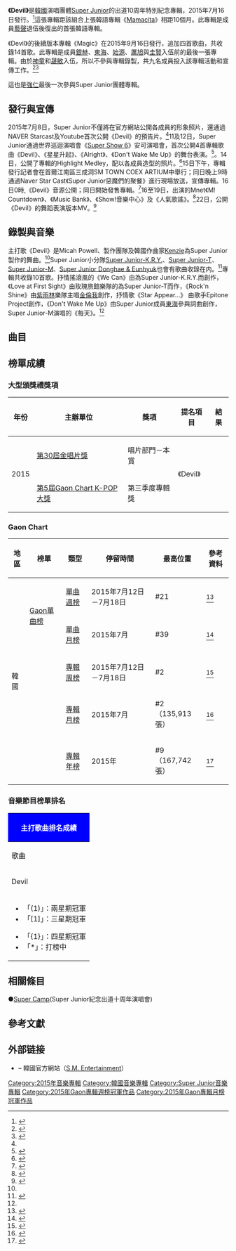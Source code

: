 {{Infobox Album
| Name = Devil
| Type = 專輯
| Longtype =
| Artist = [[Super_Junior|Super Junior]]
| Cover = Super Junior Special Album "Devil".jpg
| Caption = 《Devil》專輯封面
| Released = 2015年7月16日
| Recorded = 2015年
| Genre = 舞曲、摇滚、Ballad、R&B / Soul
| Length = 36:36<br />52:15（後續專輯）
| Label =[[SM娛樂|韓國SM娱樂有限公司]]
| Producer =
| Chart position =
| Reviews =
| Last album = 《[[Mamacita|Mamacita]]》<br />（2014）
| This album = '''《Devil》'''<br />（2015）
| Next album =《[[Play_(Super_Junior專輯)|Play]]》<br />（2017/2018）
| Misc          = {{Extra album cover
| Upper caption = 後續專輯
| Type          = studio
| Cover         = Super Junior Special Album "Magic".jpeg
| Lower caption = 《Magic》後續專輯封面
| Misc          = }}
{{Singles
| promo          =yes
| Name           =《Devil》
| Type           = studio
| single 1       = Devil
| single 1 date  = 2015年7月16日
| single 2       = Magic
| single 2 date  = 2015年9月16日
}}
{{External music video|Type=album|{{YouTube|gOwERHxXcTs|Devil}} <br /> {{YouTube|LzujUrSZihc|Devil<small>（舞蹈表演版本）</small>}} <br /> {{YouTube|xMZ5nK5G71o|Magic}} }}
}}

'''《Devil》'''是[[韓國|韓國]]演唱團體[[Super_Junior|Super Junior]]的出道10周年特別紀念專輯，2015年7月16日發行。<ref name="Devil1">{{cite news | title=Super Junior出道十年紀念專輯《Devil》本月發售 | url=http://www.koreastardaily.com/tc/news/64706 | publisher=韓星網 | date=2015年7月8日 | accessdate=2015年7月8日 | archive-date=2015年7月16日 | archive-url=https://web.archive.org/web/20150716055115/http://www.koreastardaily.com/tc/news/64706 | dead-url=no }}</ref>這張專輯距該組合上張韓語專輯《[[Mamacita|Mamacita]]》相距10個月。此專輯是成員[[藝聲|藝聲]]退伍後復出的首張韓語專輯。

《Devil》的後續版本專輯《Magic》在2015年9月16日發行，追加四首歌曲，共收錄14首歌。此專輯是成員[[銀赫|銀赫]]、[[東海_(藝人)|東海]]、[[始源|始源]]、[[厲旭|厲旭]]與[[圭賢|圭賢]]入伍前的最後一張專輯。由於[[神童|神童]]和[[晟敏|晟敏]]入伍，所以不參與專輯錄製，共九名成員投入該專輯活動和宣傳工作。<ref>{{cite news | title=SJ於16日发行特别专辑Part.2《MAGIC》，追加四首新歌！ | url=http://www.koreastardaily.com/sc/news/68111 | publisher=韓星網 | date=2015年9月11日 | accessdate=2015年9月12日 | archive-date=2016年3月4日 | archive-url=https://web.archive.org/web/20160304040548/http://www.koreastardaily.com/sc/news/68111 | dead-url=no }}</ref><ref>{{cite news | title=SJ发行十周年专辑第二版 成员入伍前夕礼物 | url=http://korea.yule.sohu.com/20150911/n420914444.shtml | publisher=搜狐韩娱 | date=2015年9月11日 | accessdate=2015年9月12日 | archive-date=2015年12月8日 | archive-url=https://web.archive.org/web/20151208232343/http://korea.yule.sohu.com/20150911/n420914444.shtml | dead-url=no }}</ref>

這也是[[強仁|強仁]]最後一次參與Super Junior團體專輯。

==發行與宣傳==
2015年7月8日，Super Junior不僅將在官方網站公開各成員的形象照片，還通過NAVER Starcast及Youtube首次公開《Devil》的預告片。<ref name="Devil1"/>11及12日，Super Junior通過世界巡迴演唱會《[[Super_Show_6|Super Show 6]]》安可演唱會，首次公開4首專輯歌曲《Devil》、《星星升起》、《Alright》、《Don't Wake Me Up》的舞台表演。<ref name="Devil2">{{cite news | title=SuperJunior《Super Show 6》首發公開新曲《Devil》舞台表演 | url=http://chinese.kpopstarz.com/trad/articles/81101/20150710/superjunior.htm | publisher=KpopStarz Chinese | date=2015年7月10日 | accessdate=2015年7月15日 | archive-date=2015年7月16日 | archive-url=https://web.archive.org/web/20150716022916/http://chinese.kpopstarz.com/trad/articles/81101/20150710/superjunior.htm | dead-url=no }}</ref>。14日，公開了專輯的Highlight Medley，配以各成員造型的照片。<ref name="Devil3">{{cite news | title=Super Junior公開十年特別專輯《Devil》Highlight Medley | url=http://chinese.kpopstarz.com/articles/81866/20150715/super-junior.htm | publisher=韓星網 | date=2015年7月15日 | accessdate=2015年7月15日 | archive-date=2015年7月16日 | archive-url=https://web.archive.org/web/20150716030941/http://chinese.kpopstarz.com/articles/81866/20150715/super-junior.htm | dead-url=no }}</ref>15日下午，專輯發行記者會在首爾江南區三成洞SM TOWN COEX ARTIUM中舉行；同日晚上9時通過Naver Star Cast《Super Junior惡魔們的聚餐》進行現場放送，宣傳專輯。16日0時,《Devil》音源公開；同日開始發售專輯。<ref>{{cite news | title=Super Junior最高的瞬間?Super Show開始到金唱片大賞 | url=http://www.koreastardaily.com/tc/news/65184 | publisher=韓星網 | date=2015年7月15日 | access-date=2015-07-15 | archive-url=https://web.archive.org/web/20150716043221/http://www.koreastardaily.com/tc/news/65184 | archive-date=2015-07-16 | dead-url=yes }}</ref>16至19日，出演的Mnet《M! Countdown》、《Music Bank》、《Show!音樂中心》及《人氣歌謠》。<ref>{{cite news | title=Super Junior：代表曲是《Sorry Sorry》？ 现在开始是《Devil》 | url=http://chinese.kpopstarz.com/articles/81866/20150715/super-junior.htm | publisher=KpopStarz Chinese | date=2015年7月15日 | accessdate=2015年7月15日 | archive-date=2015年7月16日 | archive-url=https://web.archive.org/web/20150716030941/http://chinese.kpopstarz.com/articles/81866/20150715/super-junior.htm | dead-url=no }}</ref>22日，公開《Devil》的舞蹈表演版本MV。<ref>{{cite news | title=SUPER JUNIOR将公开《Devil》舞蹈视频答谢粉丝 | url=http://yue.ifeng.com/a/20150722/39747809_0.shtml | publisher=凤凰音乐 | date=2015年7月22日 | accessdate=2015年7月26日 | archive-date=2016年3月4日 | archive-url=https://web.archive.org/web/20160304200356/http://yue.ifeng.com/a/20150722/39747809_0.shtml | dead-url=no }}</ref>

==錄製與音樂==
主打歌《Devil》是Micah Powell、製作團隊{{link-en|Stereotypes|The Stereotypes}}及韓國作曲家[[Kenzie|Kenzie]]為Super Junior製作的舞曲。<ref name="Devil2"/>Super Junior小分隊[[Super_Junior-K.R.Y.|Super Junior-K.R.Y.]]、[[Super_Junior-T|Super Junior-T]]、[[Super_Junior-M|Super Junior-M]]、[[Super_Junior_Donghae_&_Eunhyuk|Super Junior Donghae & Eunhyuk]]也會有歌曲收錄在内。<ref>{{cite news | title=韩团SuperJunior携10周年纪念专辑回归 | url=http://ent.sina.com.cn/y/yrihan/2015-07-08/doc-ifxesssr5495754.shtml | publisher=新浪娱樂 | date=2015年7月8日 | accessdate=2015-07-08 | archive-date=2015-07-16 | archive-url=https://web.archive.org/web/20150716080839/http://ent.sina.com.cn/y/yrihan/2015-07-08/doc-ifxesssr5495754.shtml | dead-url=no }}</ref>專輯共收錄10首歌。抒情搖滾風的《We Can》由{{link-ko|李勝煥|이승환 (가수)}}為Super Junior-K.R.Y.而創作，《Love at First Sight》由玫瑰旅館樂隊的{{link-ko|康準佑|강준우}}為Super Junior-T而作，《Rock'n Shine》由[[紫雨林|紫雨林]]樂隊主唱[[金倫我|金倫我]]創作，抒情歌《Star Appear...》 由歌手Epitone Project創作，《Don't Wake Me Up》由Super Junior成員[[東海_(藝人)|東海]]參與詞曲創作，Super Junior-M演唱的《每天》。<ref name="Devil3"/>

==曲目==
{{tracklist
| font_size = 90%
| collapsed =
| headline =
| extra_column = 韓語／國語曲名
| total_length = 36:36

| title1 = Devil
| note1 =
| music1 = [[金妍政|Kenzie]]（{{lang|ko|켄지}}）<br />{{link-en|Stereotypes|The Stereotypes}}<br />Micah Powell
| lyrics1 = Kenzie
| arranger1 = Kenzie<br />Stereotypes<br />Micah Powell
| length1 = 3:36

| title2 = Simply Beautiful
| music2 = [[申赫|申赫]]（{{lang|ko|신혁}}）<br />DK<br />Marco Reyes（a.k.a Mrey）<br />Jarah Gibson<br />Jeffrey Patrick Lewis（a.k.a  Jeffrey Lewis）
| lyrics2 = {{link-ko|趙允慶|조윤경}}（{{lang|ko|조윤경}}）
| arranger2 = 申赫<br />Marco Reys（a.k.a Mrey）
| length2 = 4:03

| title3 = Stars Appear...
| extra3 = 별이 뜬다
| music3 = {{link-ko|Epitone Project|에피톤 프로젝트}}（{{lang|ko|에피톤 프로젝트}}）
| lyrics3 = Epitone Project
| arranger3 = Epitone Project
| length3 = 3:45

| title4 = Good Love
| note4 =
| music4 = Kenzie<br />Stereotypes<br />Micah Powell
| lyrics4 = Kenzie
| arranger4 = Kenzie<br />Stereotypes<br />Micah Powell
| length4 = 3:20

| title5 = We Can
| note5 = [[Super_Junior-K.R.Y.|SJ-KRY]]演唱
| music5 = [[李承桓|李承桓]]（{{lang|ko|이승환}}）<br />{{link-ko|黃成在|황성제}}（{{lang|ko|황성제}}）
| lyrics5 =  李承桓
| arranger5 = 黃成在
| length5 = 3:58

| title6 = Don't Wake Me Up
| note6 = [[Super_Junior_Donghae_&_Eunhyuk|SJ-D&E]]演唱
| music6 = [[東海_(藝人)|李東海]]<br />Team One Sound
| lyrics6 = [[東海_(藝人)|李東海]]<br />Team One Sound
| arranger6 = Team One Sound
| length6 = 3:08

| title7 = Love at First Sight
| note7 = [[Super_Junior-T|SJ-T]]演唱
| extra7 = 첫눈에 반했습니다
| music7 = {{link-ko|康準佑|강준우}}（{{lang|ko|강준우}}）
| lyrics7 = 康準佑
| arranger7 = 康準佑
| length7 = 3:44

| title8 = Forever with You
| note8 = [[Super_Junior-M|SJ-M]]演唱
| extra8 =每天
| music8 = {{link-en|Andreas Oberg|Andreas Öberg}}<br />Martin K<br />lLANG
| lyrics8 = [[周覓|周覓]]
| arranger8 = Andreas Oberg<br />Martin K<br />lLANG
| length8 = 3:12

| title9 =  Rock'n Shine!
| music9 = [[金倫我|金倫我]]（{{lang|ko|김윤아}}）
| lyrics9 = 金倫我
| arranger9 = 金倫我
| length9 = 3:55

| title10 = Alright
| music10 = [[東海_(藝人)|李東海]]<br />Team One Sound
| lyrics10 = [[東海_(藝人)|李東海]]<br />[[銀赫|銀赫]]<br />Team One Sound
| arranger10 = Team One Sound
| length10 = 3:55
}}

{{tracklist
| font_size = 90%
| collapsed =
| headline =  Magic（後續專輯追加曲目）
| extra_column = 韓語曲名
| total_length = 52:15

| title1 = Magic
| note1 =
| music1 = {{link-ko|Purple J|퍼플제이}}（{{lang|ko|이주형}}）<br />G-High<br />{{link-en|Thomas Sardorf|Thomas Sardorf}}
| lyrics1 = {{link-ko|조윤경|조윤경}}
| arranger1 = Purple J（{{lang|ko|이주형}}）<br />G-High<br />Thomas Sardorf
| length1 = 3:35

| title2 = You Got It<br />
| note2 = [[利特|利特]]、[[希澈|希澈]]、[[藝聲|藝聲]]、[[銀赫|銀赫]]、[[東海_(藝人)|東海]]演唱
| extra2 = 놈, 놈, 놈
| music2 = {{link-en|Stereotypes|The Stereotypes}}<br />Three
| lyrics2 = [[利特|利特]]<br />[[金希澈|金希澈]]<br />[[銀赫|銀赫]]<br />Team One Sound
| arranger2 = Stereotypes<br />Three
| length2 = 4:23

| title3 = Dorothy
| note3 = [[Super_Junior-K.R.Y.|SJ-KRY]]演唱
| extra3 = 도로시
| music3 = 李尙俊（{{lang|ko|이상준}}）
| lyrics3 = {{link-ko|金鎭雅|김진아 (희극인)}}（{{lang|ko|김진아}}）
| arranger3 = {{lang|ko|차길완}}
| length3 = 4:24

| title4 = Sarang♥
| note4 = [[利特|利特]]、[[希澈|希澈]]演唱
| music4 = [[利特|利特]]<br />Team One Sound
| lyrics4 = [[金希澈|金希澈]]<br />Team One Sound
| arranger4 = Team One Sound
| length4 = 3:17
}}

==榜單成績==
=== 大型頒獎禮獎項 ===
{| class="wikitable" style="text-align:center; width:70%"
! 年份 !! 主辦單位 !! 獎項 !! 提名項目 !! 結果
|-
!rowspan=2| 2015
| [[金唱片獎|第30屆金唱片獎]]
| 唱片部門－本賞
|rowspan=2|《Devil》
| {{won}}
|-
| [[Gaon_Chart_K-POP大獎|第5屆Gaon Chart K-POP大獎]]
| 第三季度專輯獎
| {{won}}
|}

===Gaon Chart===
{| class="wikitable" style="text-align:center; width:70%"
|-
! 地區 !! 榜單 !! 類型 !! 停留時間 !! 最高位置 !! 參考資料
|-
| rowspan=5|韓國 ||rowspan=2| [[Gaon單曲榜|Gaon單曲榜]] || [[2015年Gaon單曲冠軍作品列表|單曲週榜]] || 2015年7月12日－7月18日 || #21 ||<ref name=gaonsinglechart>{{cite web|url=http://www.gaonchart.co.kr/main/section/chart/online.gaon|title=This links to current week - select the year/month/week from drop down menu|date=|work=Gaon Singles Chart|publisher=Korea Music Content Industry Association|accessdate=2015-07-27|language=Ko|archive-date=2016-06-02|archive-url=https://web.archive.org/web/20160602074738/http://gaonchart.co.kr/main/section/chart/online.gaon|dead-url=no}}</ref>
|-
| [[2015年Gaon單曲冠軍作品列表|單曲月榜]] || 2015年7月 || #39|| <ref>{{cite web | url=http://www.gaonchart.co.kr/main/section/chart/online.gaon?nationGbn=T&serviceGbn=ALL&targetTime=07&hitYear=2015&termGbn=month | title=Gaon Monthly Single Chart (July 2015) | accessdate=2015-08-06 | work=Gaon Single Chart | publisher=Korea Music Content Industry Association | language=Ko | archive-date=2015-09-24 | archive-url=https://web.archive.org/web/20150924052717/http://www.gaonchart.co.kr/main/section/chart/online.gaon?nationGbn=T&serviceGbn=ALL&targetTime=07&hitYear=2015&termGbn=month | dead-url=no }}</ref>
|-
|rowspan=3|{{link-en|Gaon專輯榜|Gaon Album Chart}} || [[2015年Gaon專輯冠軍作品列表|專輯周榜]] || 2015年7月12日－7月18日 || #2 ||<ref name=gaonalbumchart>{{cite web|url=http://www.gaonchart.co.kr/main/section/chart/album.gaon|title=This links to current week - select the year/week from drop down menu|date=|work=Gaon Album Charts|publisher=Korea Music Content Industry Association|accessdate=2015-07-27|language=ko|archive-date=2015-12-23|archive-url=https://web.archive.org/web/20151223082817/http://gaonchart.co.kr/main/section/chart/album.gaon|dead-url=no}}</ref>
|-
| [[2015年Gaon專輯冠軍作品列表|專輯月榜]] || 2015年7月 || #2<br>（135,913張） || <ref>{{cite web | url=http://www.gaonchart.co.kr/main/section/chart/album.gaon?nationGbn=T&serviceGbn=&targetTime=07&hitYear=2015&termGbn=month | title=Gaon Monthly Album Chart (July 2015) | accessdate=2015-08-06 | work=Gaon Album Chart | publisher=Korea Music Content Industry Association | language=Ko | archive-date=2015-08-06 | archive-url=https://web.archive.org/web/20150806052917/http://www.gaonchart.co.kr/main/section/chart/album.gaon?nationGbn=T&serviceGbn=&targetTime=07&hitYear=2015&termGbn=month | dead-url=no }}</ref>
|-
| [[2015年Gaon專輯冠軍作品列表|專輯年榜]] || 2015年 || #9<br>（167,742張） || <ref>{{cite web | url=http://www.gaonchart.co.kr/main/section/chart/album.gaon?nationGbn=T&serviceGbn=&termGbn=year | title=Gaon Yearly Album Chart (2015) | accessdate=2015-08-06 | work=Gaon Album Chart | publisher=Korea Music Content Industry Association | language=Ko | archive-date=2019-04-30 | archive-url=https://web.archive.org/web/20190430123923/http://gaonchart.co.kr/main/section/chart/album.gaon?nationGbn=T&serviceGbn=&termGbn=year | dead-url=no }}</ref>
|}

===音樂節目榜單排名===
{|class="wikitable" style="font-size:small"
!colspan="6" style="background:blue; color:white;"|主打歌曲排名成績
|-
!歌曲
![[Mnet媒體|Mnet]]<br /><small>《[[M!_Countdown|M! Countdown]]》</small>
![[KBS第2頻道|KBS2]]<br /><small>《[[KBS音樂銀行|Music Bank]]》</small>
![[文化廣播_(韓國)|MBC]]<br /><small>《[[Show!_音樂中心|Show! 音樂中心]]》</small>
![[SBS_(韓國)|SBS]]<br /><small>《[[SBS人氣歌謠|人氣歌謠]]》</small>
!備註
|-
| Devil
| 3<ref>{{cite web | title=M COUNTDOWN Chart (2015.07.20 ~ 2015.07.26) | url=http://mwave.interest.me/mcountdown/vote/mcdChart?searchDate=2015-07-26 | publisher=M! Countdown | date=2015年7月30日 | access-date=2015-07-31 | archive-url=https://web.archive.org/web/20150813200457/http://mwave.interest.me/mcountdown/vote/mcdChart?searchDate=2015-07-26 | archive-date=2015-08-13 | dead-url=yes }}</ref>
| 2<ref>{{cite web | url=http://www.kbs.co.kr/2tv/enter/musicbank/hotnews/chart/index.htm | title=This links to current week - select the year/month/week from menu | date= | work=K-Chart | publisher=KBS Music Bank | accessdate=2015-08-05 | language=Ko | archive-date=2019-09-24 | archive-url=https://web.archive.org/web/20190924234524/http://program.kbs.co.kr/2tv/enter/musicbank/pc/ | dead-url=no }}</ref>
| 10
| 9 <ref>{{cite web | title=人氣歌謠 7月第4周排行榜 | url=http://program.sbs.co.kr/builder/verticalEndpage.do?pgm_id=00000010182&pgm_mnu_id=22962&pgm_build_id=48&pageIdx=1&bbsCd=ct_gayo3&searchCondition=title&searchKeyword=&contNo=125 | publisher=SBS | date=2015年8月9日 | language=Ko | accessdate=2015年8月10日 | archive-date=2016年3月4日 | archive-url=https://web.archive.org/web/20160304193520/http://program.sbs.co.kr/builder/verticalEndpage.do?pgm_id=00000010182&pgm_mnu_id=22962&pgm_build_id=48&pageIdx=1&bbsCd=ct_gayo3&searchCondition=title&searchKeyword=&contNo=125 | dead-url=no }}</ref>
| '''{{link-ko|MBC MUSIC|MBC 뮤직}}'''<br>'''[[Show_Champion|Show Champion]]'''：11<ref>{{cite web|url=http://www.mbcplus.com/program/champion/poll.html|title=This links to current week - select the year/month/day from drop down menu|date=|work=Show Champion Chart|publisher=MBC PLUS|accessdate=2015-08-10|language=Ko|deadurl=yes|archiveurl=https://web.archive.org/web/20170604073321/http://www.mbcplus.com/program/champion/poll.html|archivedate=2017-06-04}}</ref>
|-

|colspan="6"|
{{col-begin}}
{{col-2}}
*「(1)」：兩星期冠軍
*「[1]」：三星期冠軍
{{col-break}}
*「{1}」：四星期冠軍
*「*」：打榜中
{{col-end}}
|}

==相關條目==
●[[Super_Camp|Super Camp]](Super Junior紀念出道十周年演唱會)

==參考文獻==
{{reflist}}

==外部链接==
* {{official|superjunior.smtown.com|Super Junior}} – 韓國官方網站（[[SM娛樂|S.M. Entertainment]]）

{{Super Junior}}
{{Gaon專輯週榜冠軍 (2015年)|2015年9月19日}}
{{Gaon專輯月榜冠軍 (2010年代後期)|2015年9月}}
[[Category:2015年音樂專輯|Category:2015年音樂專輯]]
[[Category:韓國音樂專輯|Category:韓國音樂專輯]]
[[Category:Super_Junior音樂專輯|Category:Super Junior音樂專輯]]
[[Category:2015年Gaon專輯週榜冠軍作品|Category:2015年Gaon專輯週榜冠軍作品]]
[[Category:2015年Gaon專輯月榜冠軍作品|Category:2015年Gaon專輯月榜冠軍作品]]